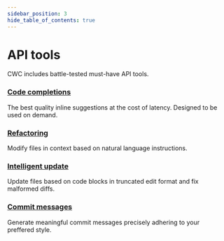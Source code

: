 ```yaml
---
sidebar_position: 3
hide_table_of_contents: true
---
```


# API tools

CWC includes battle-tested must-have API tools.

### [Code completions](./code-completions)

The best quality inline suggestions at the cost of latency. Designed to be used on demand.

### [Refactoring](./refactoring)

Modify files in context based on natural language instructions.

### [Intelligent update](./intelligent-update)

Update files based on code blocks in truncated edit format and fix malformed diffs.

### [Commit messages](./commit-messages)

Generate meaningful commit messages precisely adhering to your preffered style.
